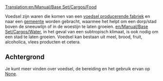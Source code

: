 [[Translation:en/Manual/Base Set/Cargos/Food]]

{{nl/Manual/Base Set/Cargos/Vracht|name=Voedsel
|image=en/Manual/Base Set/Industries/Foodprocplant.png
|geproduceerd=[[en/Manual/Base Set/Industries/Food Processing Plant|Voedsel producerende fabriek]]
|geaccepteerd=[[nl/Manual/Gemeente|Gemeente]]
}}

Voedsel zijn waren die komen van een [[en/Manual/Base Set/Industries/Food Processing Plant|voedsel producerende fabriek]] en naar een [[nl/Manual/Gemeente|gemeente]] worden gebracht, waarmee het helpt om een dorp/stad boven de sneeuwlijn of in de woestijn te laten groeien. [[en/Manual/Base Set/Cargos/Water]], in het geval van een subtropisch klimaat, is ook nodig om een stad te laten groeien. Voedsel kan bestaan uit meel, brood, fruit, alcoholica, vlees producten et cetera.

==Achtergrond==
Je kunt meer vinden over voedsel, de bereiding en het gebruik ervan op [https://www.wikipedia.org/wiki/Food None].